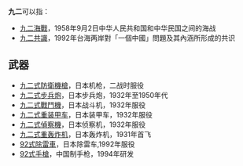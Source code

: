 {{hatnote|另请参见[[92|92]]}}
'''九二'''可以指：

*[[九二海戰|九二海戰]]，1958年9月2日中华人民共和国和中华民国之间的海战
*[[九二共識|九二共識]]，1992年台海两岸對「一個中國」問題及其內涵所形成的共识

==武器==
*[[九二式防衛機槍|九二式防衛機槍]]，日本机枪，二战时服役
*[[九二式步兵炮|九二式步兵炮]]，日本步兵炮，1932年至1950年代
*[[九二式戰鬥機|九二式戰鬥機]]，日本战斗机，1932年服役
*[[九二式重装甲车|九二式重装甲车]]，日本装甲车，1932年服役
*[[九二式偵察機|九二式偵察機]]，日本侦察机，1932年服役
*[[九二式重轰炸机|九二式重轰炸机]]，日本轰炸机，1931年首飞
*[[92式除雷車|92式除雷車]]，日本除雷车,1992年服役
*[[92式手槍|92式手槍]]，中国制手枪，1994年研发
{{disamb|cat=二字消歧义}}
